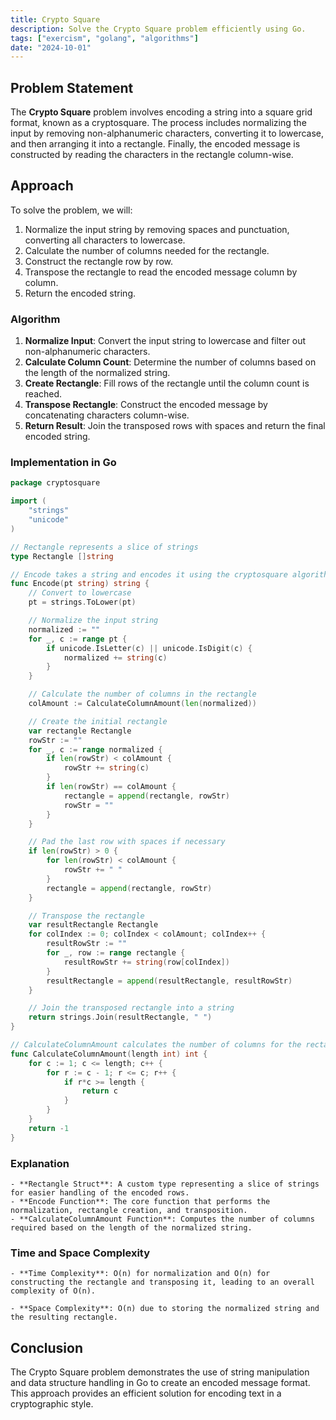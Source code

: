 ```yaml
---
title: Crypto Square
description: Solve the Crypto Square problem efficiently using Go.
tags: ["exercism", "golang", "algorithms"]
date: "2024-10-01"
---
```


## Problem Statement

The **Crypto Square** problem involves encoding a string into a square grid format, known as a cryptosquare. The process includes normalizing the input by removing non-alphanumeric characters, converting it to lowercase, and then arranging it into a rectangle. Finally, the encoded message is constructed by reading the characters in the rectangle column-wise.

## Approach

To solve the problem, we will:
1. Normalize the input string by removing spaces and punctuation, converting all characters to lowercase.
2. Calculate the number of columns needed for the rectangle.
3. Construct the rectangle row by row.
4. Transpose the rectangle to read the encoded message column by column.
5. Return the encoded string.

### Algorithm

1. **Normalize Input**: Convert the input string to lowercase and filter out non-alphanumeric characters.
2. **Calculate Column Count**: Determine the number of columns based on the length of the normalized string.
3. **Create Rectangle**: Fill rows of the rectangle until the column count is reached.
4. **Transpose Rectangle**: Construct the encoded message by concatenating characters column-wise.
5. **Return Result**: Join the transposed rows with spaces and return the final encoded string.

### Implementation in Go

```go
package cryptosquare

import (
	"strings"
	"unicode"
)

// Rectangle represents a slice of strings
type Rectangle []string

// Encode takes a string and encodes it using the cryptosquare algorithm
func Encode(pt string) string {
	// Convert to lowercase
	pt = strings.ToLower(pt)

	// Normalize the input string
	normalized := ""
	for _, c := range pt {
		if unicode.IsLetter(c) || unicode.IsDigit(c) {
			normalized += string(c)
		}
	}

	// Calculate the number of columns in the rectangle
	colAmount := CalculateColumnAmount(len(normalized))

	// Create the initial rectangle
	var rectangle Rectangle
	rowStr := ""
	for _, c := range normalized {
		if len(rowStr) < colAmount {
			rowStr += string(c)
		}
		if len(rowStr) == colAmount {
			rectangle = append(rectangle, rowStr)
			rowStr = ""
		}
	}

	// Pad the last row with spaces if necessary
	if len(rowStr) > 0 {
		for len(rowStr) < colAmount {
			rowStr += " "
		}
		rectangle = append(rectangle, rowStr)
	}

	// Transpose the rectangle
	var resultRectangle Rectangle
	for colIndex := 0; colIndex < colAmount; colIndex++ {
		resultRowStr := ""
		for _, row := range rectangle {
			resultRowStr += string(row[colIndex])
		}
		resultRectangle = append(resultRectangle, resultRowStr)
	}

	// Join the transposed rectangle into a string
	return strings.Join(resultRectangle, " ")
}

// CalculateColumnAmount calculates the number of columns for the rectangle
func CalculateColumnAmount(length int) int {
	for c := 1; c <= length; c++ {
		for r := c - 1; r <= c; r++ {
			if r*c >= length {
				return c
			}
		}
	}
	return -1
}
```

### Explanation
    - **Rectangle Struct**: A custom type representing a slice of strings for easier handling of the encoded rows.
    - **Encode Function**: The core function that performs the normalization, rectangle creation, and transposition.
    - **CalculateColumnAmount Function**: Computes the number of columns required based on the length of the normalized string.

### Time and Space Complexity
    - **Time Complexity**: O(n) for normalization and O(n) for constructing the rectangle and transposing it, leading to an overall complexity of O(n).

    - **Space Complexity**: O(n) due to storing the normalized string and the resulting rectangle.

## Conclusion
The Crypto Square problem demonstrates the use of string manipulation and data structure handling in Go to create an encoded message format. This approach provides an efficient solution for encoding text in a cryptographic style.